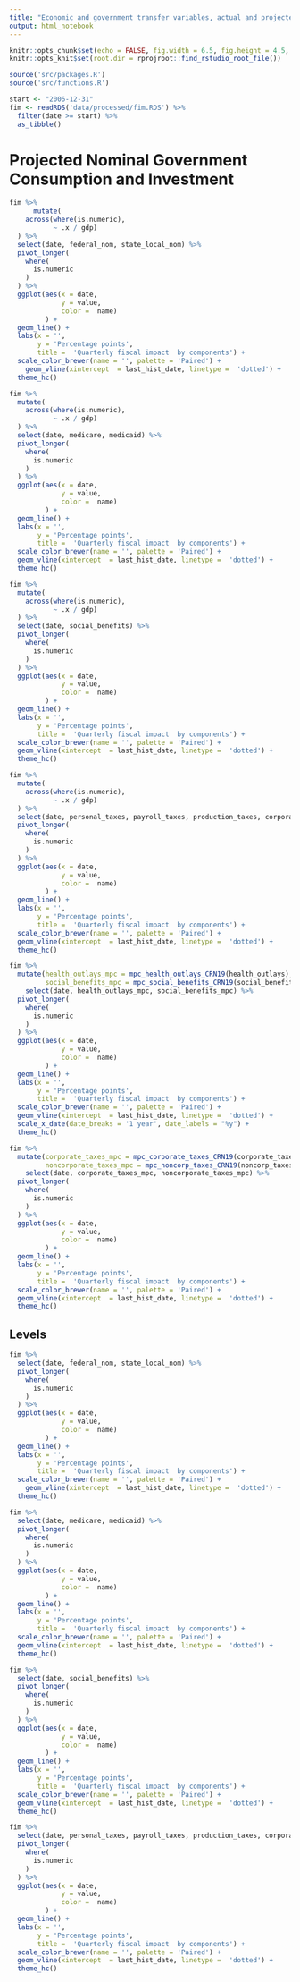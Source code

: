 ```yaml
---
title: "Economic and government transfer variables, actual and projected, 2007-2030"
output: html_notebook
---
```



```r
knitr::opts_chunk$set(echo = FALSE, fig.width = 6.5, fig.height = 4.5, fig.align = "center", warnings = FALSE, message = FALSE, cache  = TRUE)
knitr::opts_knit$set(root.dir = rprojroot::find_rstudio_root_file())
```

```r
source('src/packages.R')
source('src/functions.R')
```

```r
start <- "2006-12-31"
fim <- readRDS('data/processed/fim.RDS') %>%
  filter(date >= start) %>%
  as_tibble() 
```

# Projected Nominal Government Consumption and Investment

```r
fim %>%
      mutate(
    across(where(is.numeric),
           ~ .x / gdp)
  ) %>%
  select(date, federal_nom, state_local_nom) %>%
  pivot_longer(
    where(
      is.numeric
    )
  ) %>%
  ggplot(aes(x = date,
             y = value,
             color =  name)
         ) +
  geom_line() +
  labs(x = '',
       y = 'Percentage points',
       title =  'Quarterly fiscal impact  by components') +
  scale_color_brewer(name = '', palette = 'Paired') +
    geom_vline(xintercept  = last_hist_date, linetype =  'dotted') +
  theme_hc()
```
```r
fim %>%
  mutate(
    across(where(is.numeric),
           ~ .x / gdp)
  ) %>%
  select(date, medicare, medicaid) %>%
  pivot_longer(
    where(
      is.numeric
    )
  ) %>%
  ggplot(aes(x = date,
             y = value,
             color =  name)
         ) +
  geom_line() +
  labs(x = '',
       y = 'Percentage points',
       title =  'Quarterly fiscal impact  by components') +
  scale_color_brewer(name = '', palette = 'Paired') +
  geom_vline(xintercept  = last_hist_date, linetype =  'dotted') +
  theme_hc()
```

```r
fim %>%
  mutate(
    across(where(is.numeric),
           ~ .x / gdp)
  ) %>%
  select(date, social_benefits) %>%
  pivot_longer(
    where(
      is.numeric
    )
  ) %>%
  ggplot(aes(x = date,
             y = value,
             color =  name)
         ) +
  geom_line() +
  labs(x = '',
       y = 'Percentage points',
       title =  'Quarterly fiscal impact  by components') +
  scale_color_brewer(name = '', palette = 'Paired') +
  geom_vline(xintercept  = last_hist_date, linetype =  'dotted') +
  theme_hc()
```
```r
fim %>%
  mutate(
    across(where(is.numeric),
           ~ .x / gdp)
  ) %>%
  select(date, personal_taxes, payroll_taxes, production_taxes, corporate_taxes) %>%
  pivot_longer(
    where(
      is.numeric
    )
  ) %>%
  ggplot(aes(x = date,
             y = value,
             color =  name)
         ) +
  geom_line() +
  labs(x = '',
       y = 'Percentage points',
       title =  'Quarterly fiscal impact  by components') +
  scale_color_brewer(name = '', palette = 'Paired') +
  geom_vline(xintercept  = last_hist_date, linetype =  'dotted') +
  theme_hc()
```
```r
fim %>%
  mutate(health_outlays_mpc = mpc_health_outlays_CRN19(health_outlays),
         social_benefits_mpc = mpc_social_benefits_CRN19(social_benefits)) %>%
    select(date, health_outlays_mpc, social_benefits_mpc) %>%
  pivot_longer(
    where(
      is.numeric
    )
  ) %>%
  ggplot(aes(x = date,
             y = value,
             color =  name)
         ) +
  geom_line() +
  labs(x = '',
       y = 'Percentage points',
       title =  'Quarterly fiscal impact  by components') +
  scale_color_brewer(name = '', palette = 'Paired') +
  geom_vline(xintercept  = last_hist_date, linetype =  'dotted') +
  scale_x_date(date_breaks = '1 year', date_labels = "%y") +
  theme_hc()
```

```r
fim %>%
  mutate(corporate_taxes_mpc = mpc_corporate_taxes_CRN19(corporate_taxes),
         noncorporate_taxes_mpc = mpc_noncorp_taxes_CRN19(noncorp_taxes)) %>%
    select(date, corporate_taxes_mpc, noncorporate_taxes_mpc) %>%
  pivot_longer(
    where(
      is.numeric
    )
  ) %>%
  ggplot(aes(x = date,
             y = value,
             color =  name)
         ) +
  geom_line() +
  labs(x = '',
       y = 'Percentage points',
       title =  'Quarterly fiscal impact  by components') +
  scale_color_brewer(name = '', palette = 'Paired') +
  geom_vline(xintercept  = last_hist_date, linetype =  'dotted') +
  theme_hc()
```


## Levels


```r
fim %>%
  select(date, federal_nom, state_local_nom) %>%
  pivot_longer(
    where(
      is.numeric
    )
  ) %>%
  ggplot(aes(x = date,
             y = value,
             color =  name)
         ) +
  geom_line() +
  labs(x = '',
       y = 'Percentage points',
       title =  'Quarterly fiscal impact  by components') +
  scale_color_brewer(name = '', palette = 'Paired') +
    geom_vline(xintercept  = last_hist_date, linetype =  'dotted') +
  theme_hc()
```

```r
fim %>%
  select(date, medicare, medicaid) %>%
  pivot_longer(
    where(
      is.numeric
    )
  ) %>%
  ggplot(aes(x = date,
             y = value,
             color =  name)
         ) +
  geom_line() +
  labs(x = '',
       y = 'Percentage points',
       title =  'Quarterly fiscal impact  by components') +
  scale_color_brewer(name = '', palette = 'Paired') +
  geom_vline(xintercept  = last_hist_date, linetype =  'dotted') +
  theme_hc()
```

```r
fim %>%
  select(date, social_benefits) %>%
  pivot_longer(
    where(
      is.numeric
    )
  ) %>%
  ggplot(aes(x = date,
             y = value,
             color =  name)
         ) +
  geom_line() +
  labs(x = '',
       y = 'Percentage points',
       title =  'Quarterly fiscal impact  by components') +
  scale_color_brewer(name = '', palette = 'Paired') +
  geom_vline(xintercept  = last_hist_date, linetype =  'dotted') +
  theme_hc()
```

```r
fim %>%
  select(date, personal_taxes, payroll_taxes, production_taxes, corporate_taxes) %>%
  pivot_longer(
    where(
      is.numeric
    )
  ) %>%
  ggplot(aes(x = date,
             y = value,
             color =  name)
         ) +
  geom_line() +
  labs(x = '',
       y = 'Percentage points',
       title =  'Quarterly fiscal impact  by components') +
  scale_color_brewer(name = '', palette = 'Paired') +
  geom_vline(xintercept  = last_hist_date, linetype =  'dotted') +
  theme_hc()
```
